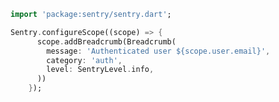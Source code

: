 ```dart
import 'package:sentry/sentry.dart';

Sentry.configureScope((scope) => {
      scope.addBreadcrumb(Breadcrumb(
        message: 'Authenticated user ${scope.user.email}',
        category: 'auth',
        level: SentryLevel.info,
      ))
    });
```
